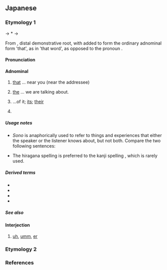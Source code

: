 ==Japanese==

===Etymology 1===
{{ja-kanjitab|alt=其の}}
{{IPAfont|⟨so<sub>2</sub> no<sub>2</sub>⟩}} → *{{IPAchar|/sənə/}} → {{IPAchar|/sono/}}

From {{inh|ja|ojp|そ}}, distal demonstrative root, with {{ja-r|の}} added to form the ordinary adnominal form 'that', as in 'that word', as opposed to the pronoun {{ja-r|それ}}.

====Pronunciation====
{{ja-pron|acc=0|acc_ref=DJR}}

====Adnominal====
{{ja-pos|adnominal}}

# {{lb|ja|[[deictically]]}} [[that]] ... near you (near the addressee)
#: {{ja-usex|私が読みたいのは、'''その'''本です。|わたし が よみたい の は、 '''その''' ほん です。|What I want to read is '''that''' book.}}
# {{lb|ja|[[anaphorically]]}} [[the]] ... we are talking about.
# ...of it; [[its]]; [[their]]
#: {{ja-usex|'''その'''[[お姉さん]]|'''その''' おねえさん|'''her''' elder sister}}
#{{lb|ja|fiction|before a number}} {{n-g|indicates a part, chapter, volume, episode or installment; compare {{m|ja|編|tr=-hen}}, {{m|ja|話|tr=-wa}}, {{m|ja|巻|tr=-kan}}, {{m|ja|集|tr=-shū}}, {{m|ja|章|tr=-shō}}, {{m|ja|上|tr=jō}}, {{m|ja|中|tr=chū}} and {{m|ja|下|tr=ge}}}}
#:{{ja-x|日%本 映%画%論その三/3|^に%ほん ^えい%が%ろん ^その ^さん/3|Japanese Films: Part 3}}

=====Usage notes=====
* ''Sono'' is anaphorically used to refer to things and experiences that either the speaker or the listener knows about, but not both. Compare the two following sentences:
*: {{ja-usex|'''その'''本はやすいですか。|'''その''' ほん は やすい です か。|Is '''that''' book (which we are talking about) cheap? ''(anaphorically)''<br/>Is '''that''' book (I'm pointing to/near you/of yours) cheap? ''(deictically)''}}
*: {{ja-usex|[[あの]]本はやすいですか。|あの ほん は やすい です か。|Is the book (which we both know) cheap? ''(anaphorically)''<br/>Is that book (over there, which you and I can see) cheap? ''(deictically)''}}
* The hiragana spelling {{ja-l||その}} is preferred to the kanji spelling {{ja-l|其の}}, which is rarely used.

=====Derived terms=====
{{der-top}}
* {{ja-r|その足で|その あしで}}
* {{ja-r|その時はその時|その とき は その とき}}
* {{ja-r|その日その日|その ひ その ひ}}
* {{ja-r|その日暮らし|その ひぐらし}}
{{der-bottom}}

=====See also=====
{{Japanese demonstratives}}

====Interjection====
{{ja-pos|interjection}}

# {{lb|ja|used as filler during conversation}} [[uh]], [[umm]], [[er]]
#: {{syn|ja|あのう|ええっと}}

===Etymology 2===
{{ja-see|園}}

===References===
<references/>